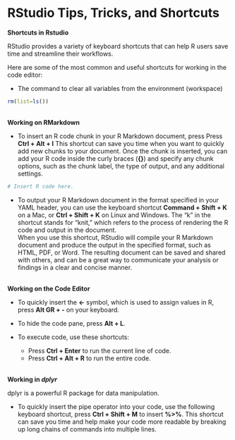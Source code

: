 # RStudio Tips, Tricks, and Shortcuts {#ch3_shortcuts}



**Shortcuts in Rstudio**

RStudio provides a variety of keyboard shortcuts that can help R users save time and streamline their workflows.<br>

Here are some of the most common and useful shortcuts for working in the code editor:


* The command to clear all variables from the environment (workspace)
```r
rm(list=ls())
```

</br>
**Working on RMarkdown**  

* To insert an R code chunk in your R Markdown document, press Press **Ctrl + Alt + I** This shortcut can save you time when you want to quickly add new chunks to your document. Once the chunk is inserted, you can add your R code inside the curly braces (**{}**) and specify any chunk options, such as the chunk label, the type of output, and any additional settings.
```r
# Insert R code here.
```

* To output your R Markdown document in the format specified in your YAML header, you can use the keyboard shortcut **Command + Shift + K** on a Mac, or **Ctrl + Shift + K** on Linux and Windows. The "k" in the shortcut stands for "knit," which refers to the process of rendering the R code and output in the document.<br> When you use this shortcut, RStudio will compile your R Markdown document and produce the output in the specified format, such as HTML, PDF, or Word. The resulting document can be saved and shared with others, and can be a great way to communicate your analysis or findings in a clear and concise manner.

</br>
**Working on the Code Editor **

* To quickly insert the **<-** symbol, which is used to assign values in R, press **Alt GR + -** on your keyboard.

* To hide the code pane, press **Alt + L**.

* To execute code, use these shortcuts:<br>
  * Press **Ctrl + Enter** to run the current line of code.<br>
  * Press **Ctrl + Alt + R** to run the entire code.

</br>
**Working in _dplyr_**  

dplyr is a powerful R package for data manipulation. 

* To quickly insert the pipe operator into your code, use the following keyboard shortcut, press **Ctrl + Shift + M** to insert **%>%**. This shortcut can save you time and help make your code more readable by breaking up long chains of commands into multiple lines.

</br>
</br>